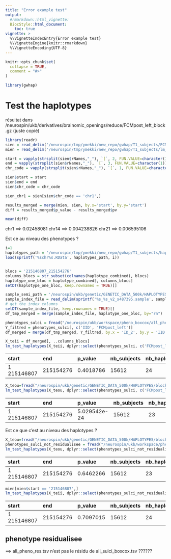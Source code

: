 ```yaml
---
title: "Error example test"
output:
  #rmarkdown::html_vignette:
  BiocStyle::html_document:
    toc: true
vignette: >
  %\VignetteIndexEntry{Error example test}
  %\VignetteEngine{knitr::rmarkdown}
  %\VignetteEncoding{UTF-8}
---
```


```r
knitr::opts_chunk$set(
  collapse = TRUE,
  comment = "#>"
)
```

```r
library(gwhap)
```



# Test the haplotypes

résultat dans /neurospin/ukb/derivatives/brainomic_openings/reduce/FCMpost_left_block.gz (juste copié)

```R
library(readr)
sien = read_delim('/neurospin/tmp/ymekki/new_repo/gwhap/T1_subjects/FCMpost_left_block', delim=',')
mien = read_delim('/neurospin/tmp/ymekki/new_repo/gwhap/T1_subjects/lm_test/chr_1/bloc_test_results.tsv', delim='\t')

start = vapply(strsplit(sien$rNames,"_"), `[`, 2, FUN.VALUE=character(1))
end = vapply(strsplit(sien$rNames,"_"), `[`, 3, FUN.VALUE=character(1))
chr_code = vapply(strsplit(sien$rNames,"_"), `[`, 1, FUN.VALUE=character(1))

sien$start = start
sien$end = end
sien$chr_code = chr_code

sien_chr1 = sien[sien$chr_code == 'chr1',]

results_merged = merge(mien, sien, by.x='start', by.y='start')
diff = results_merged$p_value - results_merged$pv

mean(diff)
```

chr1 ==> 0.02458081
chr14 ==> 0.004238826
chr21 ==> 0.006595106


Est ce au niveau des phenotypes ?


```R
i=1
haplotypes_path = '/neurospin/tmp/ymekki/new_repo/gwhap/T1_subjects/haplotypes/haplotypes_'
load(sprintf('%schr%s.RData', haplotypes_path, i))


blocs = '215146807_215154276'
columns_blocs = str_subset(colnames(haplotype_combined), blocs)
haplotype_one_bloc = haplotype_combined[, columns_blocs]
setDT(haplotype_one_bloc, keep.rownames = TRUE)[]

sample_semi_path = '/neurospin/ukb/genetic/GENETIC_DATA_500k/HAPLOTYPES/v2/ukb25251_hap'
sample_index_file = read_delim(sprintf('%s_%s_v2_s487395.sample', sample_semi_path, chr), delim='  ')
# get the index columns
setDT(sample_index_file, keep.rownames = TRUE)[]
df_tmp_merged = merge(sample_index_file, haplotype_one_bloc, by="rn")

phenotypes_sulci = fread("/neurospin/ukb/workspace/pheno_boxcox/all_pheno_res.tsv")
Y_filtred = phenotypes_sulci[, c('IID', 'FCMpost_left')]
df_merged = merge(df_tmp_merged, Y_filtred, by.x = 'ID_2', by.y = 'IID')

X_teii = df_merged[, ..columns_blocs]
lm_test_haplotypes(X_teii, dplyr::select(phenotypes_sulci, c('FCMpost_left')), kind='bloc')
```

|      start  |     end|   p_value| nb_subjects | nb_haplotypes|
|:------------|:-----|:------------|------------|:-----|
|1 215146807| 215154276| 0.4018786  |     15612 |           24|


```R
X_teou=fread("/neurospin/ukb/genetic/GENETIC_DATA_500k/HAPLOTYPES/blocks_19k_gz/all_sulci_boxcox.csv.hapDF_chr1_215146807_215154276.gz")
lm_test_haplotypes(X_teou, dplyr::select(phenotypes_sulci, c('FCMpost_left')), kind='bloc')
```


|      start  |     end|   p_value| nb_subjects | nb_haplotypes|
|:------------|:-----|:------------|------------|:-----|
| 1 215146807| 215154276| 5.029542e-24 |      15612  |          23|



Est ce que c'est au niveau des haplotypes ?

```R
X_teou=fread("/neurospin/ukb/genetic/GENETIC_DATA_500k/HAPLOTYPES/blocks_19k_gz/all_sulci_boxcox.csv.hapDF_chr1_215146807_215154276.gz")
phenotypes_sulci_not_residualisee = fread("/neurospin/ukb/workspace/pheno_boxcox/all_sulci_boxcox.tsv")
lm_test_haplotypes(X_teou, dplyr::select(phenotypes_sulci_not_residualisee, c('FCMpost_left')), kind='bloc')
```


|      start  |     end|   p_value| nb_subjects | nb_haplotypes|
|:------------|:-----|:------------|------------|:-----|
| 1 215146807 | 215154276|  0.6462266 |       15612  |           23| 


```R
mien[mien$start == '215146807',]
lm_test_haplotypes(X_teii, dplyr::select(phenotypes_sulci_not_residualisee, c('FCMpost_left')), kind='bloc')
```


|      start  |     end|   p_value| nb_subjects | nb_haplotypes|
|:------------|:-----|:------------|------------|:-----|
|1 215146807 |215154276| 0.7097015|       15612  |          24|



## phenotype residualisee


==> all_pheno_res.tsv n'est pas le résidu de all_sulci_boxcox.tsv ??????

